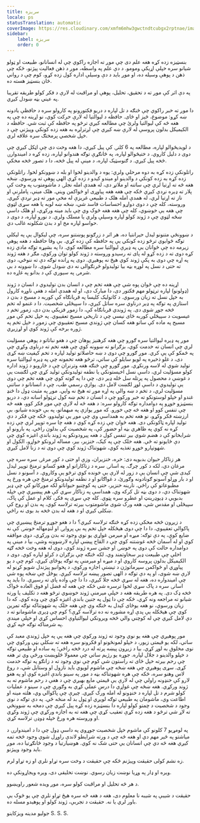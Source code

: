 ```yaml
---
title: سریزه
locale: ps
statusTranslation: automatic
coverImage: https://res.cloudinary.com/xmfm6mhw3gwctndtcubgx2rptnae/image/upload/v1740337243/small_cover_educacion_fundamental_a051170f1c.webp
sidebar:
    label: سریزه
    order: 0
---
```

بنسټيزه زده کړه هغه علم دی چې موږ ته اجازه راکوي چې له انسانانو، طبیعت او ټولو شیانو سره خپلې اړیکې ومومو. د دې علم په واسطه، موږ د ذهن فعالیت پیژنو، ځکه چې ذهن د پوهې وسیله ده، او موږ باید د دې وسیلې اداره کول زده کړو، کوم چې د رواني ځان بنسټیز هسته ده.

په دې اثر کې موږ ته د تحقیق، تحلیل، پوهې او مراقبت له لارې د فکر کولو طریقه تقریبا په عیني بڼه ښودل کیږي.

دا موږ ته خبر راکوي چې څنګه د تل لپاره د دریو فکتورونو په کارولو سره د حافظې یادونه ښه کړو: موضوع، څیز او ځای. حافظه د لیوالتیا له لارې حرکت کوي، نو اړینه ده چې په هغه څه کې لیوالتیا ولرئ چې مطالعه کیږي ترڅو په حافظه کې ثبت شي. حافظه د الکیمیکل بدلون پروسې له لارې ښه کیږي چې لږترلږه به هغه زده کونکي وپیژني چې د خپل شخصي پرمختګ سره علاقه لري.

د لویدیځوالو لپاره، مطالعه په 6 کلنۍ کې پیل کیږي، دا هغه وخت دی چې اټکل کیږي چې دوی د دلیل کاروي. د ختیځوالو لپاره، په ځانګړې توګه هندوانو لپاره، زده کړه د امیندوارۍ څخه پیل کیږي. د ګنوسټیک لپاره، د مینې له پیل څخه، دا د تصور څخه مخکې.

راتلونکې زده کړه به دوه مرحلې ولري: یوه د والدینو لخوا او بله د ښوونکو لخوا. راتلونکې زده کړه به زده کونکي د والدینو او میندو کیدو د زده کړې الهی پوهې ته ورسوي. ښځه هغه څه ته اړتیا لري چې ساتنه او ملاتړ دی، له همدې امله نجلۍ د ماشومتوب په وخت کې پلار ته ډیره نږدې کیږي ځکه چې هغه هغه پیاوړی او ځواکمن ویني. هلک مینې، پاملرنې او ناز ته اړتیا لري، له همدې امله هلک د طبیعي غریزې له مخې مور ته ډیر نږدې کیږي. وروسته، کله چې د دوی دواړو احساسات فاسد شي، ښځه ښه لوبه یا هغه سړی لټوي چې هغه یې خوښوي، کله چې هغه هغه څوک وي چې باید مینه ورکړي، او هلک داسې ښځه لټوي چې د ژوند کولو لپاره وسیلې ولري یا مسلک ولري. د نورو لپاره، د دوی د حواسو لپاره مخ او د بدن شکلونه غالب دي.

د ښوونځي متنونو لیدل حیرانتیا ده، هر اثر د زرګونو پوښتنو سره، چې لیکوال یې په لیکلي توګه ځوابوي ترڅو زده کونکي یې په حافظه کې زده کړي. بې وفا حافظه د هغه پوهې زیرمه ده چې ځوانان یې په ډیرې لیوالتیا سره مطالعه کوي. دا په بشپړه توګه مادي زده کړه دوی ته د زده کړو له پای ته رسیدو وروسته د ژوند کولو توان ورکوي، مګر د هغه ژوند په اړه چې دوی به پکې ژوند کوي هیڅ نه پوهیږي. دوی په ړانده توګه دې ته ننوځي، دوی ته حتی د نسل په لوړه بڼه بیا تولیدولو څرنګوالی نه دی ښودل شوی. دا ښوونه د بې شرمۍ په سیوري کې د بدانو په غاړه ده.

اړینه ده چې ځوان پوه شي چې هغه تخم چې د انسان بدن تولیدوي د انسان د ژوند (ډولونو) لپاره ترټولو مهم فکتور دی، دا مبارک دی، او له همدې امله د هغې ناوړه کارول به خپل نسل ته زیان ورسوي. د کاتولیک کلیسا په قربانګاه کې کوربه د مسیح د بدن د استازي په توګه په ډیر درناوي سره ساتل کیږي، دا سپیڅلی شخصیت. دا د غنمو له تخم څخه جوړ شوی دی. په ژوندي قربانګاه کې، دا زموږ فزیکي بدن دی، زموږ تخم د عیسویت د سپیڅلي کوربه ځای نیسي چې د تاریخي مسیح تعقیبوي. په خپل تخم کې موږ مسیح په ماده کې ساتو هغه کسان چې ژوندي مسیح تعقیبوي چې زموږ د خپل تخم په ژوره برخه کې ژوند کوي او لړزیږي.

موږ په ډیره لیوالتیا سره ګورو چې هغه کرهنیز پوهان چې د هغو نباتاتو د پوهې مسؤلیت لري چې انسان ته خدمت کوي، بزګرانو ته ښوونه کوي چې هغه تخم ته درناوی وکړي چې په ځمکو کې یې کري. موږ ګورو چې دوی د ښه حاصلاتو تولید لپاره د تخم کیفیت ښه کړی دی، د غلو ذخیره په لویو سایلو کې ساتي، ترڅو هغه تخمونه چې په ډیره لیوالتیا سره تولید شوي له لاسه ورنکړي. موږ ګورو چې څنګه هغه وترنران چې د څارویو د ژوند اداره کولو مسؤلیت لري، داسې نسل اخیستونکي یا نطفه تولیدونکي تولید کړي چې لګښت یې د غوښې د محصول په پرتله سل ځله ډیر دی، چې دا په ګوته کوي چې هغه تخم چې دوی یې تولیدوي د داسې لوړ لګښت لامل دی. یوازې رسمي طب، چې د انسانانو د ساتنې مسؤلیت لري، د تخم د ښه والي په اړه موږ ته هیڅ نه وايي. موږ په مثبت ډول دا ځنډ غندو او خپلو لوستونکو ته خبر ورکوو چې د انسان د تخم ښه کول ترټولو اسانه دي، د دریو بنسټیزو خوړو په دوامداره توګه کارولو سره: د هغه څه له لارې چې موږ فکر کوو، هغه څه چې تنفس کوو او هغه څه چې خورو. که موږ یوازې په مبهماتو، په بې خونده شیانو، بې ارزښته فکر وکړو، نو هغه تخم به همداسې وي چې موږ یې تولیدوو، ځکه چې فکر د دې تولید لپاره ټاکونکی دی. هغه ځوان چې زده کړه کوي د هغه چا سره توپیر لري چې زده کړه نه کوي په ظاهري بڼه او حضور کې، په شخصیت کې بدلون راځي. په بارونو او شرابخانو کې د هضم شوي بیر تنفس کول د هغه پیرودونکو په ژوند باندې اغیزه کوي چې دې ځایونو ته ځي. هغه خلک چې په کیک، خنزیر، بیر، مساله لرونکو خواړو، الکول او شهوتپارو خوړو تغذیه کوي، شهوتناک ژوند کوي چې دوی ته د زنا لامل کیږي.

هر زناکار حیوان بدبویه دی: خره، خنزیران، وزې او حتی د کور مرغۍ سره سره چې مرغان دي، لکه د کور چرګ. په اسانۍ سره د زناکارانو او هغو کسانو ترمنځ توپیر لیدل کیدی شي چې انسان یې د زور له لارې بې خونده کوي ترڅو یې وکاروي. د آسونو د نسل او د بار وړلو آسونو ګونادونه وګورئ، د غواګانو او د نطفه تولیدونکو ترمنځ چې هره ورځ په مطبوعاتو کې راځي. نارینه خنزیر، حتی په کوچنیو حیواناتو لکه موږکانو کې چې ډیر شهوتناک دي، د دوی بڼه تل کرکه وي، همداسې په زناکار سړي کې هم پیښیږي چې خپله بدبویي د ډیوډرینټ او عطرو سره پټوي. کله چې سړی په فکر، کلام او عمل کې پاک، سپیڅلی او مقدس شي، هغه ورک شوی ماشومتوب بیرته ترلاسه کوي، په بدن او روح کې ښکلی کیږي او د هغه له بدن څخه بد بوی نه راځي.

د زیږون څخه مخکې زده کړه څنګه ترلاسه کیږي؟ دا د هغو جوړو ترمنځ پیښیږي چې پاکوالي تعقیبوي، دا دا چې دوی هیڅکله خپل تخم په بې پروایۍ او لنډمهاله خوښۍ کې نه ضایع کوي، په دې توګه: میړه او میرمن غواړي یو نوي وجود ته بدن ورکړي، دوی موافقه کوي او له آسمان څخه غوښتنه کوي چې د القاح پیښې لپاره لارښوونه وشي، بیا د مینې په دوامداره حالت کې دوی په خوښۍ او جشن سره ژوند کوي، دوی له هغه وخت څخه ګټه اخلي چې طبیعت ډیر سخاوتمند وي، لکه څنګه چې بزګران د کرلو لپاره کوي. دوی د الکیمیکل بدلون پروسه کاروي او د میړه او میرمنې په توګه یوځای کیږي، کوم چې د یو پیاوړي او ځواکمن سپرماتوژن د تیښتې اجازه ورکوي، د پخوانیو پیژندل شویو کړنو له لارې ښه شوی، او په دې توګه د الهی تصور پیښه ترلاسه کیږي. یوځل چې ښځه پوه شي چې امیندواره ده، هغه له سړي څخه جلا کیږي، دا دا چې واده پای ته رسیږي. دا باید په اسانۍ سره د پاک سړي لخوا ترسره شي ځکه چې هغه له فضل او فوق العاده ځواک څخه ډک دی. په هره طریقه هغه د خپلې میرمنې ژوند خوښوي ترڅو هغه د تکلیف یا ورته شیانو ته مراجعه ونه کړي، ځکه چې دا ټول په جنین باندې اغیزه کوي چې وده کوي. که دا زیان ورسوي، نو هغه یوځای کېدل به څنګه وي چې هغه خلک په شهوتناکه توګه تمرین کوي چې هیڅکله یې پدې اړه مشوره نه ده ترلاسه کړې؟ کوم چې ډیری ماشومانو ته د دې لامل کیږي چې له کوچني والي څخه ویرونکي لیوالتیاوې احساس کړي او خپلې میندې په شرمناکه توګه خپه کړي.

مور پوهیږي چې هغه یو نوي وجود ته ژوند ورکوي چې هغه یې په خپل ژوندي معبد کې ساتي، لکه یو قیمتی زیور، د خپلو لمونځونو او فکرونو سره هغه ته ښکلې بڼې ورکوي چې نوی مخلوق به لوړ کړي. بیا د زیږون پیښه پرته له درد څخه راځي؛ په ساده او طبیعي توګه د خپلو والدینو د جلال لپاره. جوړه یو رژیم ساتي چې معمولا څلویښت ورځې وي تر هغه چې رحم بیرته خپل ځای ته راستون شي کوم چې نوي وجود ته د زانګو په توګه خدمت کړی. سړی پوهیږي چې هغه ښځه چې ماشوم لویوي باید نازول او وستایل شي، د روغ لاس وهنو سره، ځکه چې هره شهوتناکه بڼه د مور په سینو باندې اغیزه کوي او په هغو لارو کې خنډونه راولي چې له لارې یې قیمتي مایع بهیږي چې د هغې د رحم ماشوم ته به ژوند ورکړي. هغه ښځه چې غواړي دا درس عملي کړي به وګوري چې د سینو د عملیات کولو شرم د تل لپاره د خنډونو له امله ورک کیږي. چیرې چې پاکوالي وي، هلته مینه او اطاعت وي، ماشومان په طبیعي توګه لویږي او ټول بد له منځه ځي. په دې توګه د نوي وجود د شخصیت د چمتو کولو لپاره دا بنسټیزه زده کړه پیل کیږي چې دمخه به ښوونځي ته لاړ شي ترڅو د هغه زده کړې تعقیب کړي چې هغه ته به اجازه ورکړي چې ژوند وکړي او وروسته هره ورځ خپله ډوډۍ ترلاسه کړي.

په لومړیو 7 کلونو کې ماشوم خپل شخصیت جوړوي په داسې ډول چې دا د امیندوارۍ د میاشتو په څیر مهم دي او هغه څه چې د ورته شرایطو لاندې راوړل شوي وجود څخه تمه کیږي هغه څه دي چې انسانان یې حتی شک نه کوي. هوښیارتیا د وجود ځانګړتیا ده، موږ باید وجود وپیژنو.

زه نشم کولی حقیقت وپیژنم ځکه چې حقیقت د وخت سره تړاو نلري او زه تړاو لرم.

ویره او ډار په وړیا نوښت زیان رسوي. نوښت تخلیقی دی، ویره ویجاړونکې ده.

د هر څه تحلیل او مراقبت کولو سره، موږ ویده شعور راویښوو.

حقیقت د شیبې په شیبه نا معلوم دی، هغه د هغه څه سره هیڅ تړاو نلري چې یو څوک یې باور لري یا نه. حقیقت د تجربې، ژوند کولو او پوهیدو مسله ده.

جولیو مدینه ویزکاینو
S. S. S.

